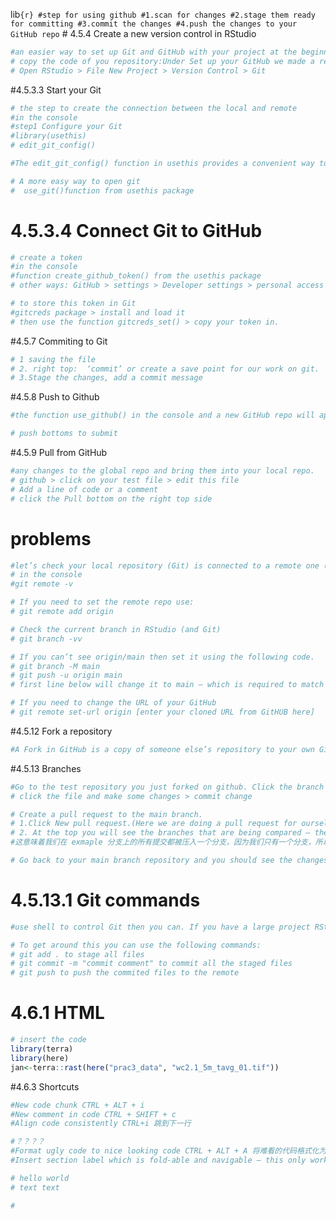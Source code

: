 lib`{r} #step for using github #1.scan for changes #2.stage them ready for committing #3.commit the changes #4.push the changes to your GitHub repo` \# 4.5.4 Create a new version control in RStudio

```r
#an easier way to set up Git and GitHub with your project at the beginning
# copy the code of you repository:Under Set up your GitHub we made a repository on GitHub. Copy that URL.
# Open RStudio > File New Project > Version Control > Git
```

#4.5.3.3 Start your Git

```r
# the step to create the connection between the local and remote
#in the console 
#step1 Configure your Git
#library(usethis)
# edit_git_config()

#The edit_git_config() function in usethis provides a convenient way to open and edit your Git configuration file, typically the user-level or global configuration.(get your user name and email)

# A more easy way to open git
#  use_git()function from usethis package

```

# 4.5.3.4 Connect Git to GitHub

```r
# create a token
#in the console 
#function create_github_token() from the usethis package
# other ways: GitHub > settings > Developer settings > personal access tokens > generate new token.

# to store this token in Git 
#gitcreds package > install and load it 
# then use the function gitcreds_set() > copy your token in.
```

#4.5.7 Commiting to Git

```r
# 1 saving the file
# 2. right top:  ‘commit’ or create a save point for our work on git.
# 3.Stage the changes, add a commit message
```

#4.5.8 Push to Github

```r
#the function use_github() in the console and a new GitHub repo will appear using the name of your project!

# push bottoms to submit
```

#4.5.9 Pull from GitHub

```r
#any changes to the global repo and bring them into your local repo.
# github > click on your test file > edit this file
# Add a line of code or a comment
# click the Pull bottom on the right top side
```

# problems

```r
#let’s check your local repository (Git) is connected to a remote one (GitHub).
# in the console
#git remote -v

# If you need to set the remote repo use:
# git remote add origin

# Check the current branch in RStudio (and Git) 
# git branch -vv

# If you can’t see origin/main then set it using the following code. 
# git branch -M main
# git push -u origin main
# first line below will change it to main — which is required to match with the remote

# If you need to change the URL of your GitHub
# git remote set-url origin [enter your cloned URL from GitHUB here]
```

#4.5.12 Fork a repository

```r
#A Fork in GitHub is a copy of someone else’s repository to your own GitHub account. 
```

#4.5.13 Branches

```r
#Go to the test repository you just forked on github. Click the branch drop down and type in the name for a new branch.
# click the file and make some changes > commit change

# Create a pull request to the main branch.
# 1.Click New pull request.(Here we are doing a pull request for ourselves — from our example branch to our main.)
# 2. At the top you will see the branches that are being compared — the base defaults to githubs example repository, change it to yours. (Select squash and merge > confirm squash and merge. This means that all our commits on the exmaple branch and squashed into one.
#这意味着我们在 exmaple 分支上的所有提交都被压入一个分支，因为我们只有一个分支，所以这并不重要，但将来可能会有用。)

# Go back to your main branch repository and you should see the changes from the example branch have been merged.

```

# 4.5.13.1 Git commands

```r
#use shell to control Git then you can. If you have a large project RStudio sometimes has limits on filename length (e.g. this might occur with a book, like this one). 

# To get around this you can use the following commands:
# git add . to stage all files
# git commit -m "commit comment" to commit all the staged files
# git push to push the commited files to the remote
```

# 4.6.1 HTML

```r
# insert the code
library(terra)
library(here)
jan<-terra::rast(here("prac3_data", "wc2.1_5m_tavg_01.tif"))
```

#4.6.3 Shortcuts

```r
#New code chunk CTRL + ALT + i
#New comment in code CTRL + SHIFT + c
#Align code consistently CTRL+i 跳到下一行

#？？？？
#Format ugly code to nice looking code CTRL + ALT + A 将难看的代码格式化为美观的代码
#Insert section label which is fold-able and navigable — this only works in a .R file not a .Rmd but is still useful CTRL + SHIFT + R
```

```r
# hello world
# text text
```

```r
# 
```

